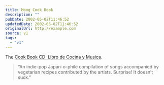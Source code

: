 ```yaml
---
title: Moog Cook Book
description: ""
pubDate: 2002-05-02T11:46:52
updatedDate: 2002-05-02T11:46:52
originalUrl: http://example.com
source: v1
tags:
  - "v1"
---
```


The [Cook Book CD: Libro de Cocina y Musica][1].

> &#8220;An indie-pop Japan-o-phile compilation of songs accompanied by vegetarian recipes contributed by the artists. Surprise! It doesn&#8217;t suck.&#8221;

[1]: http://www.audiogalaxy.com/pages/review.php?&band_id=110466 "Review of the Cook Book CD on Audiogalaxy"
